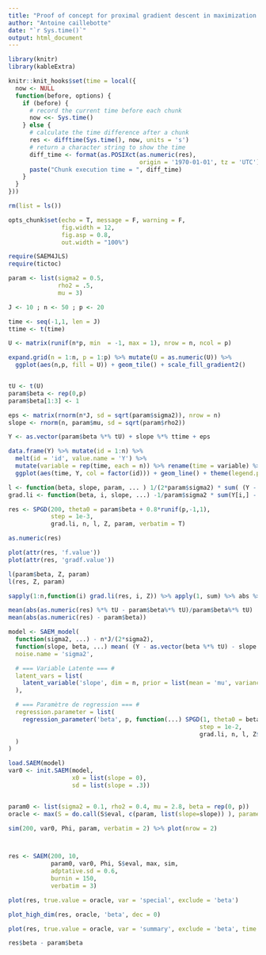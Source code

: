 ```yaml
---
title: "Proof of concept for proximal gradient descent in maximization step in SAEM"
author: "Antoine caillebotte"
date: "`r Sys.time()`"
output: html_document
---
```


<style type="text/css">
.main-container {
  max-width: 1000px;
  margin-left: auto;
  margin-right: auto;
}
</style>
  
```r
library(knitr)
library(kableExtra)

knitr::knit_hooks$set(time = local({
  now <- NULL
  function(before, options) {
    if (before) {
      # record the current time before each chunk
      now <<- Sys.time()
    } else {
      # calculate the time difference after a chunk
      res <- difftime(Sys.time(), now, units = 's')
      # return a character string to show the time
      diff_time <- format(as.POSIXct(as.numeric(res), 
                                     origin = '1970-01-01', tz = 'UTC'), "%Mmin %Ssec")
      paste("Chunk execution time = ", diff_time)
    }
  }
}))

rm(list = ls())

opts_chunk$set(echo = T, message = F, warning = F,
               fig.width = 12,
               fig.asp = 0.8,
               out.width = "100%")

require(SAEM4JLS)
require(tictoc)
```



```r
param <- list(sigma2 = 0.5,
              rho2 = .5,
              mu = 3)

J <- 10 ; n <- 50 ; p <- 20

time <- seq(-1,1, len = J)
ttime <- t(time)

U <- matrix(runif(n*p, min  = -1, max = 1), nrow = n, ncol = p)

expand.grid(n = 1:n, p = 1:p) %>% mutate(U = as.numeric(U)) %>%
  ggplot(aes(n,p, fill = U)) + geom_tile() + scale_fill_gradient2()


tU <- t(U)
param$beta <- rep(0,p)
param$beta[1:3] <- 1

eps <- matrix(rnorm(n*J, sd = sqrt(param$sigma2)), nrow = n)
slope <- rnorm(n, param$mu, sd = sqrt(param$rho2))

Y <- as.vector(param$beta %*% tU) + slope %*% ttime + eps
```

```r
data.frame(Y) %>% mutate(id = 1:n) %>%
  melt(id = 'id', value.name = 'Y') %>%
  mutate(variable = rep(time, each = n)) %>% rename(time = variable) %>%
  ggplot(aes(time, Y, col = factor(id))) + geom_line() + theme(legend.position = 'null')
```


```r
l <- function(beta, slope, param, ... ) 1/(2*param$sigma2) * sum( (Y - as.vector(beta %*% tU) - slope %*% ttime )^2 ) /n
grad.li <- function(beta, i, slope, ...) -1/param$sigma2 * sum(Y[i,] - sum(beta * U[i,]) - slope[i]*time) * U[i,] /n
```


```r

res <- SPGD(200, theta0 = param$beta + 0.8*runif(p,-1,1),
            step = 1e-3,
            grad.li, n, l, Z, param, verbatim = T)

as.numeric(res)

plot(attr(res, 'f.value'))
plot(attr(res, 'gradf.value'))

l(param$beta, Z, param)
l(res, Z, param)

sapply(1:n,function(i) grad.li(res, i, Z)) %>% apply(1, sum) %>% abs %>% (base::max)

mean(abs(as.numeric(res) %*% tU - param$beta%*% tU)/param$beta%*% tU)
mean(abs(as.numeric(res) - param$beta))
```

```r
model <- SAEM_model(
  function(sigma2, ...) - n*J/(2*sigma2),
  function(slope, beta, ...) mean( (Y - as.vector(beta %*% tU) - slope %*% ttime )^2 ),
  noise.name = 'sigma2',

  # === Variable Latente === #
  latent_vars = list(
    latent_variable('slope', dim = n, prior = list(mean = 'mu', variance = 'rho2'))
  ),

  # === Paramètre de regression === #
  regression.parameter = list(
    regression_parameter('beta', p, function(...) SPGD(1, theta0 = beta,
                                                      step = 1e-2,
                                                      grad.li, n, l, Z$slope, parameter) )
  )
)
```







```r
load.SAEM(model)
var0 <- init.SAEM(model,
                  x0 = list(slope = 0),
                  sd = list(slope = .3))


param0 <- list(sigma2 = 0.1, rho2 = 0.4, mu = 2.8, beta = rep(0, p))
oracle <- max(S = do.call(S$eval, c(param, list(slope=slope)) ), parameter = param, Z = list(slope=slope))

sim(200, var0, Phi, param, verbatim = 2) %>% plot(nrow = 2)



res <- SAEM(200, 10,
            param0, var0, Phi, S$eval, max, sim,
            adptative.sd = 0.6,
            burnin = 150,
            verbatim = 3)

plot(res, true.value = oracle, var = 'special', exclude = 'beta')

plot_high_dim(res, oracle, 'beta', dec = 0)

plot(res, true.value = oracle, var = 'summary', exclude = 'beta', time = F)

res$beta - param$beta




```

























